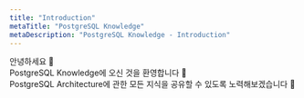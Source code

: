 ```yaml
---
title: "Introduction"
metaTitle: "PostgreSQL Knowledge"
metaDescription: "PostgreSQL Knowledge - Introduction"
---
```


안녕하세요 🙋  
PostgreSQL Knowledge에 오신 것을 환영합니다 🎉  
PostgreSQL Architecture에 관한 모든 지식을 공유할 수 있도록 노력해보겠습니다 🎯